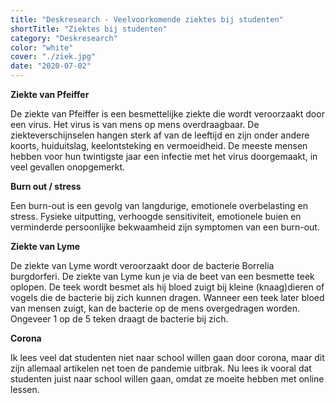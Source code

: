 ```yaml
---
title: "Deskresearch - Veelvoorkomende ziektes bij studenten"
shortTitle: "Ziektes bij studenten"
category: "Deskresearch"
color: "white"
cover: "./ziek.jpg"
date: "2020-07-02"
---
```


**Ziekte van Pfeiffer**

 De ziekte van Pfeiffer is een besmettelijke ziekte die wordt veroorzaakt door een virus. Het virus is van mens op mens overdraagbaar. De ziekteverschijnselen hangen sterk af van de leeftijd en zijn onder andere koorts, huiduitslag, keelontsteking en vermoeidheid. De meeste mensen hebben voor hun twintigste jaar een infectie met het virus doorgemaakt, in veel gevallen onopgemerkt.

**Burn out / stress**

Een burn-out is een gevolg van langdurige, emotionele overbelasting en stress. Fysieke uitputting, verhoogde sensitiviteit, emotionele buien en verminderde persoonlijke bekwaamheid zijn symptomen van een burn-out.

**Ziekte van Lyme**

De ziekte van Lyme wordt veroorzaakt door de bacterie Borrelia burgdorferi. De ziekte van Lyme kun je via de beet van een besmette teek oplopen. De teek wordt besmet als hij bloed zuigt bij kleine (knaag)dieren of vogels die de bacterie bij zich kunnen dragen. Wanneer een teek later bloed van mensen zuigt, kan de bacterie op de mens overgedragen worden. Ongeveer 1 op de 5 teken draagt de bacterie bij zich.

**Corona**

Ik lees veel dat studenten niet naar school willen gaan door corona, maar dit zijn allemaal artikelen net toen de pandemie uitbrak. Nu lees ik vooral dat studenten juist naar school willen gaan, omdat ze moeite hebben met online lessen.